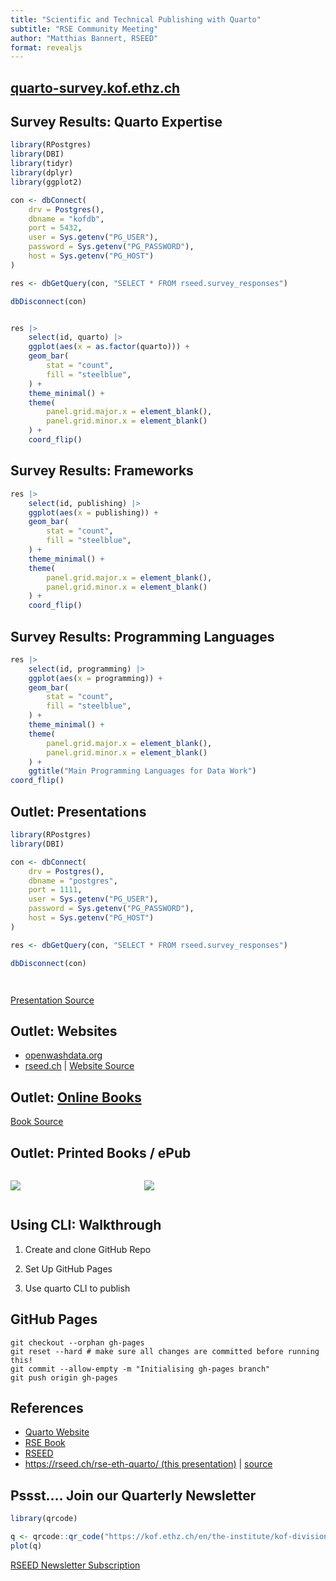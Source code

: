 ```yaml
---
title: "Scientific and Technical Publishing with Quarto"
subtitle: "RSE Community Meeting"
author: "Matthias Bannert, RSEED"
format: revealjs
---
```



## [quarto-survey.kof.ethz.ch](https://quarto-survey.kof.ethz.ch) {.center}



## Survey Results: Quarto Expertise


```r
library(RPostgres)
library(DBI)
library(tidyr)
library(dplyr)
library(ggplot2)

con <- dbConnect(
    drv = Postgres(),
    dbname = "kofdb",
    port = 5432,
    user = Sys.getenv("PG_USER"),
    password = Sys.getenv("PG_PASSWORD"),
    host = Sys.getenv("PG_HOST")
)

res <- dbGetQuery(con, "SELECT * FROM rseed.survey_responses")

dbDisconnect(con)


res |>
    select(id, quarto) |>
    ggplot(aes(x = as.factor(quarto))) +
    geom_bar(
        stat = "count",
        fill = "steelblue",
    ) +
    theme_minimal() +
    theme(
        panel.grid.major.x = element_blank(),
        panel.grid.minor.x = element_blank()
    ) +
    coord_flip()


```


## Survey Results: Frameworks

```r

res |>
    select(id, publishing) |>
    ggplot(aes(x = publishing)) +
    geom_bar(
        stat = "count",
        fill = "steelblue",
    ) +
    theme_minimal() +
    theme(
        panel.grid.major.x = element_blank(),
        panel.grid.minor.x = element_blank()
    ) +
    coord_flip()


```


## Survey Results: Programming Languages

```r

res |>
    select(id, programming) |>
    ggplot(aes(x = programming)) +
    geom_bar(
        stat = "count",
        fill = "steelblue",
    ) +
    theme_minimal() +
    theme(
        panel.grid.major.x = element_blank(),
        panel.grid.minor.x = element_blank()
    ) +
    ggtitle("Main Programming Languages for Data Work")
coord_flip()


```





## Outlet: Presentations

```r
library(RPostgres)
library(DBI)

con <- dbConnect(
    drv = Postgres(),
    dbname = "postgres",
    port = 1111,
    user = Sys.getenv("PG_USER"),
    password = Sys.getenv("PG_PASSWORD"),
    host = Sys.getenv("PG_HOST")
)

res <- dbGetQuery(con, "SELECT * FROM rseed.survey_responses")

dbDisconnect(con)




```

[Presentation Source](https://github.com/rseed-koflab/rse-eth-quarto)



## Outlet: Websites {.center}

- [openwashdata.org](https://openwashdata.org)
- [rseed.ch](https://rseed.ch) | [Website Source](https://github.com/rseed-koflab/rseed-koflab.github.io)


## Outlet: [Online Books](https://rse-book.github.io) {.center} 

[Book Source](https://github.com/rse-book/rse-book.github.io)


## Outlet: Printed Books / ePub


:::: {.columns}

::: {.column width="40%"}
![](rse_book.jpeg)
:::

::: {.column width="60%"}
![](pdf_template.png)
:::

::::


## Using CLI: Walkthrough {.center}

1. Create and clone GitHub Repo

2. Set Up GitHub Pages 

3. Use quarto CLI to publish



## GitHub Pages 


```
git checkout --orphan gh-pages
git reset --hard # make sure all changes are committed before running this!
git commit --allow-empty -m "Initialising gh-pages branch"
git push origin gh-pages

```






## References

- [Quarto Website](https://quarto.org)
- [RSE Book](https://rse-book.github.io)
- [RSEED](https://rseed.ch)
- [https://rseed.ch/rse-eth-quarto/ (this presentation)](https://rseed.ch/rse-eth-quarto/) | [source](https://github.com/rseed-koflab/rse-eth-quarto)


## Pssst.... Join our Quarterly Newsletter


```r
library(qrcode)

q <- qrcode::qr_code("https://kof.ethz.ch/en/the-institute/kof-divisions/research-division-kof-lab/rseed/subscription.html")
plot(q)

```



[RSEED Newsletter Subscription](https://kof.ethz.ch/en/the-institute/kof-divisions/research-division-kof-lab/rseed/subscription.html)










